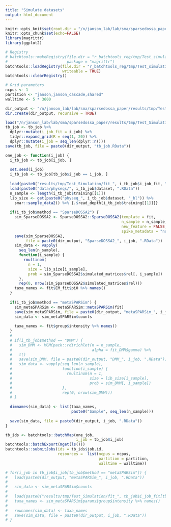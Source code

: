 ```yaml
---
title: "Simulate datasets"
output: html_document
---
```


```r
knitr::opts_knit$set(root.dir = "/n/janson_lab/lab/sma/sparsedossa_paper/")
knitr::opts_chunk$set(echo=FALSE)
library(magrittr)
library(ggplot2)
```

```r
# Registry
# batchtools::makeRegistry(file.dir = "r_batchtools_reg/tmp/Test_simulation/",
#                          package = "magrittr")
batchtools::loadRegistry(file.dir = "r_batchtools_reg/tmp/Test_simulation/", 
                         writeable = TRUE)
batchtools::clearRegistry()

# Grid parameters
ncpus <- 1
partition <- "janson,janson_cascade,shared"
walltime <- 5 * 3600

dir_output <- "/n/janson_lab/lab/sma/sparsedossa_paper/results/tmp/Test_Simulation_Simulation/"
dir.create(dir_output, recursive = TRUE)
```

```r
load("/n/janson_lab/lab/sma/sparsedossa_paper/results/tmp/Test_Simulation/tb_job.RData")
tb_job <- tb_job %>% 
  dplyr::mutate(i_job_fit = i_job) %>% 
  tidyr::expand_grid(R = seq(1, 20)) %>% 
  dplyr::mutate(i_job = seq_len(dplyr::n()))
save(tb_job, file = paste0(dir_output, "tb_job.RData"))
```

```r
one_job <- function(i_job) {
  i_tb_job <- tb_job[i_job, ]
  
  set.seed(i_job)
  i_tb_job <- tb_job[tb_job$i_job == i_job, ]
  
  load(paste0("results/tmp/Test_Simulation/fit_", i_tb_job$i_job_fit, ".RData"))
  load(paste0("data/physeqs/", i_tb_job$dataset, ".RData"))
  n_sample <- length(i_tb_job$training[[1]])
  lib_size <- get(paste0("physeq_", i_tb_job$dataset, "_bl")) %>% 
    smar::sample_data2() %>% {.$read_depth[i_tb_job$training[[1]]]}
    
  if(i_tb_job$method == "SparseDOSSA2") {
    sim_SparseDOSSA2 <- SparseDOSSA2::SparseDOSSA2(template = fit,
                                                   n_sample = n_sample,
                                                   new_feature = FALSE, 
                                                   spike_metadata = "none")
    save(sim_SparseDOSSA2, 
         file = paste0(dir_output, "SparseDOSSA2_", i_job, ".RData"))
    sim_data <- vapply(
      seq_len(n_sample),
      function(i_sample) {
        rmultinom(
          n = 1,
          size = lib_size[i_sample],
          prob = sim_SparseDOSSA2$simulated_matrices$rel[, i_sample])
      },
      rep(0, nrow(sim_SparseDOSSA2$simulated_matrices$rel)))
    taxa_names <- fit$EM_fit$pi0 %>% names()
  }
    
  if(i_tb_job$method == "metaSPARSim") {
    sim_metaSPARSim <- metaSPARSim::metaSPARSim(fit)
    save(sim_metaSPARSim, file = paste0(dir_output, "metaSPARSim_", i_job, ".RData"))
    sim_data <- sim_metaSPARSim$counts
    
    taxa_names <- fit$group$intensity %>% names()
  }
  # 
  # if(i_tb_job$method == "DMM") {
  #   sim_DMM <- MCMCpack::rdirichlet(n = n_sample,
  #                                   alpha = fit_DMM$gamma) %>% 
  #   t()
  #   save(sim_DMM, file = paste0(dir_output, "DMM_", i_job, ".RData"))
  #   sim_data <- vapply(seq_len(n_sample),
  #                      function(i_sample) {
  #                        rmultinom(n = 1,
  #                                  size = lib_size[i_sample],
  #                                  prob = sim_DMM[, i_sample])
  #                      },
  #                      rep(0, nrow(sim_DMM)))
  # }
  
  dimnames(sim_data) <- list(taxa_names,
                             paste0("Sample", seq_len(n_sample)))
  
  save(sim_data, file = paste0(dir_output, i_job, ".RData"))
}
```

```r
tb_ids <- batchtools::batchMap(one_job,
                               i_job = tb_job$i_job)
batchtools::batchExport(mget(ls()))
batchtools::submitJobs(ids = tb_ids$job.id,
                       resources =  list(ncpus = ncpus, 
                                         partition = partition, 
                                         walltime = walltime))
```

```r
# for(i_job in tb_job$i_job[tb_job$method == "metaSPARSim"]) {
#   load(paste0(dir_output, "metaSPARSim_", i_job, ".RData"))
#   
#   sim_data <- sim_metaSPARSim$counts
#   
#   load(paste0("results/tmp/Test_Simulation/fit_", tb_job$i_job_fit[tb_job$i_job == i_job], ".RData"))  
#   taxa_names <- sim_metaSPARSim$params$group$intensity %>% names()
#   
#   rownames(sim_data) <- taxa_names
#   save(sim_data, file = paste0(dir_output, i_job, ".RData"))
# }
```